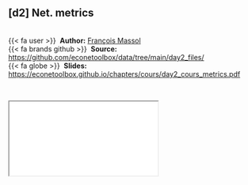 
::: {.callout-note icon=true appearance="simple"}
## [d2] Net. metrics {.unnumbered}

<br />
{{< fa user >}} &nbsp;**Author:** [François Massol](https://sites.google.com/a/polytechnique.org/francoismassol/home?pli=1)<br/>
{{< fa brands github >}} &nbsp;**Source:** <https://github.com/econetoolbox/data/tree/main/day2_files/><br/>
{{< fa globe >}} &nbsp;**Slides:** <https://econetoolbox.github.io/chapters/cours/day2_cours_metrics.pdf>
:::


<br />

<div class="container">
  <iframe class="responsive-iframe" src="cours/day2_cours_metrics.pdf"></iframe>
</div> 
